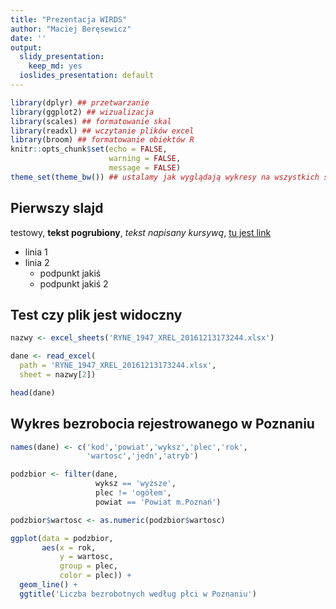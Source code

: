 ```yaml
---
title: "Prezentacja WIRDS"
author: "Maciej Beręsewicz"
date: ''
output:
  slidy_presentation:
    keep_md: yes
  ioslides_presentation: default
---
```


```r
library(dplyr) ## przetwarzanie
library(ggplot2) ## wizualizacja
library(scales) ## formatowanie skal
library(readxl) ## wczytanie plików excel
library(broom) ## formatowanie obiektów R
knitr::opts_chunk$set(echo = FALSE,
                      warning = FALSE,
                      message = FALSE)
theme_set(theme_bw()) ## ustalamy jak wyglądają wykresy na wszystkich slajdach
```

## Pierwszy slajd

testowy, **tekst pogrubiony**, *tekst napisany kursywą*, [tu jest link](http://www.stat.gov.pl) 

+ linia 1
+ linia 2
    + podpunkt jakiś
    + podpunkt jakiś 2
  
## Test czy plik jest widoczny

```r
nazwy <- excel_sheets('RYNE_1947_XREL_20161213173244.xlsx')

dane <- read_excel(
  path = 'RYNE_1947_XREL_20161213173244.xlsx',
  sheet = nazwy[2])

head(dane)
```

## Wykres bezrobocia rejestrowanego w Poznaniu

```r
names(dane) <- c('kod','powiat','wyksz','plec','rok',
                 'wartosc','jedn','atryb')
```

```r
podzbior <- filter(dane, 
                   wyksz == 'wyższe', 
                   plec != 'ogółem',
                   powiat == 'Powiat m.Poznań')

podzbior$wartosc <- as.numeric(podzbior$wartosc)
```

```r
ggplot(data = podzbior,
       aes(x = rok,
           y = wartosc,
           group = plec,
           color = plec)) +
  geom_line() +
  ggtitle('Liczba bezrobotnych według płci w Poznaniu')
```





